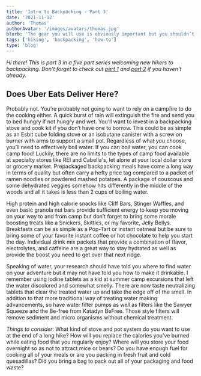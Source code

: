 ```yaml
---
title: 'Intro to Backpacking - Part 3'
date: '2021-11-12'
author: 'Thomas'
authorAvatar: '/images/avatars/thomas.jpg'
blurb: 'The gear you will use is obviously important but you shouldn’t let your fears get the best of you as you pack your bag to hit the trail.'
tags: ['hiking', 'backpacking', 'how-to']
type: 'blog'
---
```


_Hi there! This is part 3 in a five part series welcoming new hikers to backpacking. 
Don't forget to check out <a href="/blog/intro-to-backpacking-1">part 1</a> and 
<a href="/blog/intro-to-backpacking-2">part 2</a> if you haven't already._

## Does Uber Eats Deliver Here?

Probably not. You’re probably not going to want to rely on a campfire to do the cooking 
either. A quick burst of rain will extinguish the fire and send you to bed hungry if not 
hungry and wet. You’ll want to invest in a backpacking stove and cook kit if you don’t 
have one to borrow. This could be as simple as an Esbit cube folding stove or an 
isobutane canister with a screw on burner with arms to support a small pot. Regardless of 
what you choose, you’ll need to effectively boil water. If you can boil water, you can 
cook camp food! Luckily, there are no limits to the types of camp food available at 
specialty stores like REI and Cabella's, let alone at your local dollar store or grocery 
market. Prepackaged backpacking meals have come a long way in terms of quality but often 
carry a hefty price tag compared to a packet of ramen noodles or powdered mashed 
potatoes. A package of couscous and some dehydrated veggies somehow hits differently in 
the middle of the woods and all it takes is less than 2 cups of boiling water.

High protein and high calorie snacks like Cliff Bars, Stinger Waffles, and even basic 
granola nut bars provide sufficient energy to keep you moving on your way to and from 
camp but don’t forget to bring some morale boosting treats like a Snickers, Skittles, or 
my favorite, Jelly Bellys. Breakfasts can be as simple as a Pop-Tart or instant oatmeal 
but be sure to bring some of your favorite instant coffee or hot chocolate to help you 
start the day. Individual drink mix packets that provide a combination of flavor, 
electrolytes, and caffeine are a great way to stay hydrated as well as provide the boost 
you need to get over that next ridge.

Speaking of water, your research should have told you where to find water on your 
adventure but it may not have told you how to make it drinkable. I remember using Iodine 
tablets as a kid at summer camp excursions that left the water discolored and somewhat 
smelly. There are now taste neutralizing tablets that clear the treated water up and take 
the edge off of the smell. In addition to that more traditional way of treating water 
making advancements, so have water filter pumps as well as filters like the Sawyer Squeeze 
and the Be-free from Katadyn BeFree. Those style filters will remove sediment and micro 
organisms without chemical treatment.

_Things to consider_: What kind of stove and pot system do you want to use at the end of 
a long hike? How will you replace the calories you’ve burned while eating food that you 
regularly enjoy? Where will you store your food overnight so as not to attract mice or 
bears? Do you have enough fuel for cooking all of your meals or are you packing in fresh 
fruit and cold quesadillas? Did you bring a bag to pack out all of your packaging and 
food waste?
